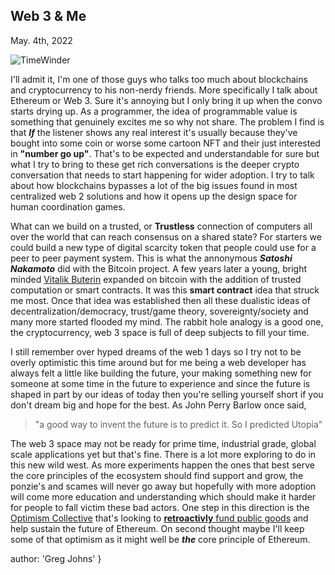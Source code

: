 

## Web 3 & Me
<time>May. 4th, 2022</time>

![TimeWinder](https://ethereum.org/static/28214bb68eb5445dcb063a72535bc90c/9019e/hero.webp)

I'll admit it, I'm one of those guys who talks too much about blockchains and cryptocurrency to his non-nerdy friends. More specifically I talk about Ethereum or Web 3. Sure it's annoying but I only bring it up when the convo starts drying up. As a programmer, the idea of programmable value is something that genuinely excites me so why not share.  The problem I find is that ***If*** the listener shows any real interest it's usually because they've bought into some coin or worse some cartoon NFT and their just interested in **"number go up"**. That's to be expected and understandable for sure but what I try to bring to these get rich conversations is the deeper crypto conversation that needs to start happening for wider adoption. I try to talk about how blockchains bypasses a lot of the big issues found in most centralized web 2 solutions and how it opens up the design space for human coordination games.

What can we build on a trusted, or **Trustless** connection of computers all over the world that can reach consensus on a shared state? For starters we could build a new type of digital scarcity token that people could use for a peer to peer payment system. This is what the annonymous ***Satoshi Nakamoto*** did with the Bitcoin project. A few years later a young, bright minded [Vitalik Buterin](https://vitalik.ca) expanded on bitcoin with the addition of trusted computation or smart contracts. It was this **smart contract** idea that struck me most. Once that idea was established then all these dualistic ideas of decentralization/democracy, trust/game theory, sovereignty/society and many more started flooded my mind. The rabbit hole analogy is a good one, the cryptocurrency, web 3 space is full of deep subjects to fill your time.

I still remember over hyped dreams of the web 1 days so I try not to be overly optimistic this time around but for me being a web developer has always felt a little like building the future, your making something new for someone at some time in the future to experience and since the future is shaped in part by our ideas of today then you're selling yourself short if you don't dream big and hope for the best. As John Perry Barlow once said,

> "a good way to invent the future is to predict it. So I predicted Utopia"

The web 3 space may not be ready for prime time, industrial grade, global scale applications yet but that's fine. There is a lot more exploring to do in this new wild west. As more experiments happen the ones that best serve the core principles of the ecosystem should find support and grow, the ponzie's and scames will never go away but hopefully with more adoption will come more education and understanding which should make it harder for people to fall victim these bad actors. One step in this direction is the [Optimism Collective](https://app.optimism.io/governance) that's looking to [**retroactivly** fund public goods](https://medium.com/ethereum-optimism/retroactive-public-goods-funding-33c9b7d00f0c) and help sustain the future of Ethereum. On second thought maybe I'll keep some of that optimism as it might well be ___the___ core principle of Ethereum.

  author: 'Greg Johns'
}

